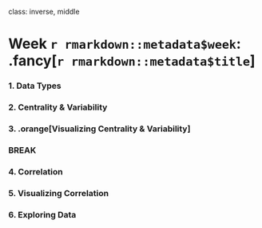 
class: inverse, middle

# Week `r rmarkdown::metadata$week`: .fancy[`r rmarkdown::metadata$title`]

### 1. Data Types
### 2. Centrality & Variability
### 3. .orange[Visualizing Centrality & Variability]

### BREAK

### 4. Correlation
### 5. Visualizing Correlation
### 6. Exploring Data
